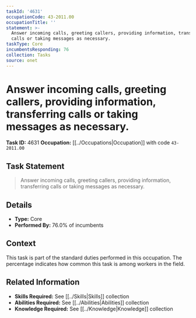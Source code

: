 ```yaml
---
taskId: '4631'
occupationCode: 43-2011.00
occupationTitle: ''
statement: >-
  Answer incoming calls, greeting callers, providing information, transferring
  calls or taking messages as necessary.
taskType: Core
incumbentsResponding: 76
collection: Tasks
source: onet
---
```

# Answer incoming calls, greeting callers, providing information, transferring calls or taking messages as necessary.

**Task ID:** 4631
**Occupation:** [[../Occupations|Occupation]] with code `43-2011.00`

## Task Statement

> Answer incoming calls, greeting callers, providing information, transferring calls or taking messages as necessary.

## Details

- **Type:** Core
- **Performed By:** 76.0% of incumbents

## Context

This task is part of the standard duties performed in this occupation. The percentage indicates how common this task is among workers in the field.

## Related Information

- **Skills Required:** See [[../Skills|Skills]] collection
- **Abilities Required:** See [[../Abilities|Abilities]] collection
- **Knowledge Required:** See [[../Knowledge|Knowledge]] collection
